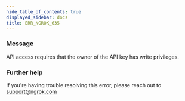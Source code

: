 ```yaml
---
hide_table_of_contents: true
displayed_sidebar: docs
title: ERR_NGROK_635
---
```


### Message

API access requires that the owner of the API key has write privileges.

<ErrorDetails />

### Further help

If you're having trouble resolving this error, please reach out to [support@ngrok.com](mailto:support@ngrok.com?subject=Help%20with%20ERR_NGROK_635)
